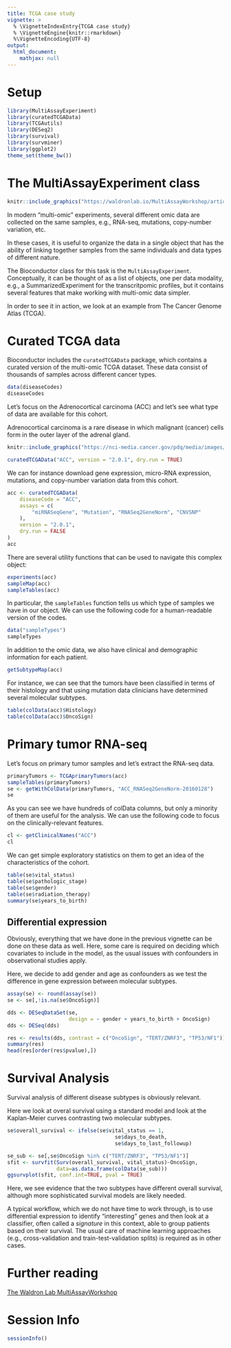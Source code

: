 ```yaml
---
title: TCGA case study
vignette: >
  % \VignetteIndexEntry{TCGA case study}
  % \VignetteEngine{knitr::rmarkdown}
  %\VignetteEncoding{UTF-8}
output:
  html_document:
    mathjax: null   
---
```


# Setup

```r
library(MultiAssayExperiment)
library(curatedTCGAData)
library(TCGAutils)
library(DESeq2)
library(survival)
library(survminer)
library(ggplot2)
theme_set(theme_bw())
```

# The MultiAssayExperiment class

```r
knitr::include_graphics("https://waldronlab.io/MultiAssayWorkshop/articles/MultiAssayExperiment.png")
```

In modern "multi-omic" experiments, several different omic data are collected on the same samples, e.g., RNA-seq, mutations, copy-number variation, etc.

In these cases, it is useful to organize the data in a single object that has the ability of linking together samples from the same individuals and data types of different nature.

The Bioconductor class for this task is the `MultiAssayExperiment`. Conceptually, it can be thought of as a list of objects, one per data modality, e.g., a SummarizedExperiment for the transcritpomic profiles, but it contains several features that make working with multi-omic data simpler.

In order to see it in action, we look at an example from The Cancer Genome Atlas (TCGA).

# Curated TCGA data

Bioconductor includes the `curatedTCGAData` package, which contains a curated version of the multi-omic TCGA dataset. These data consist of thousands of samples across different cancer types.

```r
data(diseaseCodes)
diseaseCodes
```

Let's focus on the Adrenocortical carcinoma (ACC) and let's see what type of data are available for this cohort.

Adrenocortical carcinoma is a rare disease in which malignant (cancer) cells form in the outer layer of the adrenal gland.

```r
knitr::include_graphics("https://nci-media.cancer.gov/pdq/media/images/739009-750.jpg")
```

```r
curatedTCGAData("ACC", version = "2.0.1", dry.run = TRUE)
```

We can for instance download gene expression, micro-RNA expression, mutations, and copy-number variation data from this cohort.

```r
acc <- curatedTCGAData(
    diseaseCode = "ACC",
    assays = c(
        "miRNASeqGene", "Mutation", "RNASeq2GeneNorm", "CNVSNP"
    ),
    version = "2.0.1",
    dry.run = FALSE
)
acc
```

There are several utility functions that can be used to navigate this complex object:

```r
experiments(acc)
sampleMap(acc)
sampleTables(acc)
```

In particular, the `sampleTables` function tells us which type of samples we have in our object. We can use the following code for a human-readable version of the codes.

```r
data("sampleTypes")
sampleTypes
```

In addition to the omic data, we also have clinical and demographic information for each patient. 

```r
getSubtypeMap(acc)
```

For instance, we can see that the tumors have been classified in terms of their histology and that using mutation data clinicians have determined several molecular subtypes.

```r
table(colData(acc)$Histology)
table(colData(acc)$OncoSign)
```

# Primary tumor RNA-seq

Let's focus on primary tumor samples and let's extract the RNA-seq data.

```r
primaryTumors <- TCGAprimaryTumors(acc)
sampleTables(primaryTumors)
se <- getWithColData(primaryTumors, "ACC_RNASeq2GeneNorm-20160128")
se
```

As you can see we have hundreds of colData columns, but only a minority of them are useful for the analysis. We can use the following code to focus on the clinically-relevant features.

```r
cl <- getClinicalNames("ACC")
cl
```

We can get simple exploratory statistics on them to get an idea of the characteristics of the cohort.

```r
table(se$vital_status)
table(se$pathologic_stage)
table(se$gender)
table(se$radiation_therapy)
summary(se$years_to_birth)
```

## Differential expression

Obviously, everything that we have done in the previous vignette can be done on these data as well. Here, some care is required on deciding which covariates to include in the model, as the usual issues with confounders in observational studies apply.

Here, we decide to add gender and age as confounders as we test the difference in gene expression between molecular subtypes.

```r
assay(se) <- round(assay(se))
se <- se[,!is.na(se$OncoSign)]

dds <- DESeqDataSet(se,
                    design = ~ gender + years_to_birth + OncoSign)
dds <- DESeq(dds)

res <- results(dds, contrast = c("OncoSign", "TERT/ZNRF3", "TP53/NF1"))
summary(res)
head(res[order(res$pvalue),])
```
# Survival Analysis

Survival analysis of different disease subtypes is obviously relevant. 

Here we look at overal survival using a standard model and look at the Kaplan-Meier curves contrasting two molecular subtypes.

```r
se$overall_survival <- ifelse(se$vital_status == 1,
                                   se$days_to_death,
                                   se$days_to_last_followup)
```

```r
se_sub <- se[,se$OncoSign %in% c("TERT/ZNRF3", "TP53/NF1")]
sfit <- survfit(Surv(overall_survival, vital_status)~OncoSign,
                data=as.data.frame(colData(se_sub)))
ggsurvplot(sfit, conf.int=TRUE, pval = TRUE)
```

Here, we see evidence that the two subtypes have different overall survival, although more sophisticated survival models are likely needed.

A typical workflow, which we do not have time to work through, is to use differential expression to identify "interesting" genes and then look at a classifier, often called a _signature_ in this context, able to group patients based on their survival. The usual care of machine learning approaches (e.g., cross-validation and train-test-validation splits) is required as in other cases.

# Further reading

[The Waldron Lab MultiAssayWorkshop](https://waldronlab.io/MultiAssayWorkshop)

# Session Info

```r
sessionInfo()
```
